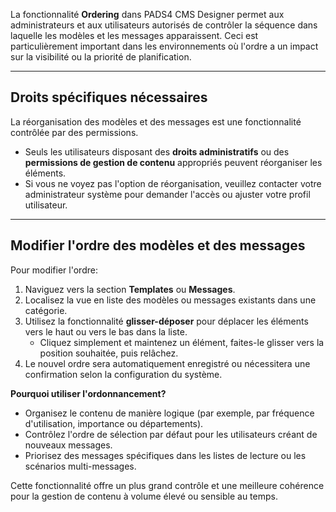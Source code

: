 La fonctionnalité **Ordering** dans PADS4 CMS Designer permet aux administrateurs et aux utilisateurs autorisés de contrôler la séquence dans laquelle les modèles et les messages apparaissent. Ceci est particulièrement important dans les environnements où l'ordre a un impact sur la visibilité ou la priorité de planification.

***

## Droits spécifiques nécessaires

La réorganisation des modèles et des messages est une fonctionnalité contrôlée par des permissions.

* Seuls les utilisateurs disposant des **droits administratifs** ou des **permissions de gestion de contenu** appropriés peuvent réorganiser les éléments.
* Si vous ne voyez pas l'option de réorganisation, veuillez contacter votre administrateur système pour demander l'accès ou ajuster votre profil utilisateur.

***

## Modifier l'ordre des modèles et des messages

Pour modifier l'ordre:

1. Naviguez vers la section **Templates** ou **Messages**.
2. Localisez la vue en liste des modèles ou messages existants dans une catégorie.
3. Utilisez la fonctionnalité **glisser-déposer** pour déplacer les éléments vers le haut ou vers le bas dans la liste.
   * Cliquez simplement et maintenez un élément, faites-le glisser vers la position souhaitée, puis relâchez.
4. Le nouvel ordre sera automatiquement enregistré ou nécessitera une confirmation selon la configuration du système.

**Pourquoi utiliser l'ordonnancement?**

* Organisez le contenu de manière logique (par exemple, par fréquence d'utilisation, importance ou départements).
* Contrôlez l'ordre de sélection par défaut pour les utilisateurs créant de nouveaux messages.
* Priorisez des messages spécifiques dans les listes de lecture ou les scénarios multi-messages.

Cette fonctionnalité offre un plus grand contrôle et une meilleure cohérence pour la gestion de contenu à volume élevé ou sensible au temps.
